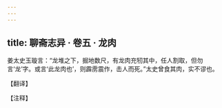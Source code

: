 ```yaml
---
---
---
```

title: 聊斋志异 · 卷五 · 龙肉
---

姜太史玉璇言：“龙堆之下，掘地数尺，有龙肉充牣其中，任人割取，但勿言‘龙’字。或言‘此龙肉也’，则霹雳震作，击人而死。”太史曾食其肉，实不谬也。

【翻译】

【注释】

